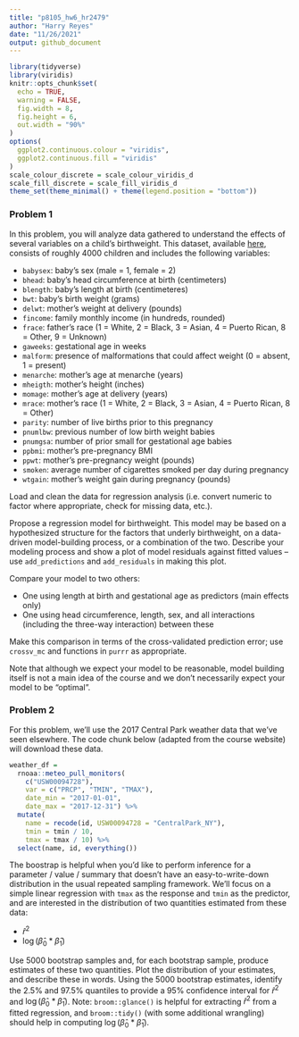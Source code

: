 ```yaml
---
title: "p8105_hw6_hr2479"
author: "Harry Reyes"
date: "11/26/2021"
output: github_document
---
```


```r
library(tidyverse)
library(viridis)
knitr::opts_chunk$set(
  echo = TRUE,
  warning = FALSE,
  fig.width = 8,
  fig.height = 6,
  out.width = "90%"
)
options(
  ggplot2.continuous.colour = "viridis",
  ggplot2.continuous.fill = "viridis"
)
scale_colour_discrete = scale_colour_viridis_d
scale_fill_discrete = scale_fill_viridis_d
theme_set(theme_minimal() + theme(legend.position = "bottom"))
```

### Problem 1

In this problem, you will analyze data gathered to understand the effects of several variables on a child's birthweight. This dataset, available [here](data/birthweight.csv), consists of roughly 4000 children and includes the following variables:

  * `babysex`: baby's sex (male = 1, female = 2)
  * `bhead`: baby's head circumference at birth (centimeters)
  * `blength`: baby's length at birth (centimeteres)
  * `bwt`: baby's birth weight (grams)
  * `delwt`: mother's weight at delivery (pounds)
  * `fincome`: family monthly income (in hundreds, rounded)
  * `frace`: father's race (1 = White, 2 = Black, 3 = Asian, 4 = Puerto Rican, 8 = Other, 9 = Unknown)
  * `gaweeks`: gestational age in weeks
  * `malform`: presence of malformations that could affect weight (0 = absent, 1 = present)
  * `menarche`: mother's age at menarche (years)
  * `mheigth`: mother's height (inches) 
  * `momage`: mother's age at delivery (years)
  * `mrace`: mother's race (1 = White, 2 = Black, 3 = Asian, 4 = Puerto Rican, 8 = Other)
  * `parity`: number of live births prior to this pregnancy
  * `pnumlbw`: previous number of low birth weight babies 
  * `pnumgsa`: number of prior small for gestational age babies
  * `ppbmi`: mother's pre-pregnancy BMI
  * `ppwt`: mother's pre-pregnancy weight (pounds)
  * `smoken`: average number of cigarettes smoked per day during pregnancy
  * `wtgain`: mother's weight gain during pregnancy (pounds)

Load and clean the data for regression analysis (i.e. convert numeric to factor where appropriate, check for missing data, etc.).

Propose a regression model for birthweight. This model may be based on a hypothesized structure for the factors that underly birthweight, on a data-driven model-building process, or a combination of the two. Describe your modeling process and show a plot of model residuals against fitted values -- use `add_predictions` and `add_residuals` in making this plot. 

Compare your model to two others:

* One using length at birth and gestational age as predictors (main effects only)
* One using head circumference, length, sex, and all interactions (including the three-way interaction) between these

Make this comparison in terms of the cross-validated prediction error; use `crossv_mc` and functions in `purrr` as appropriate.

Note that although we expect your model to be reasonable, model building itself is not a main idea of the course and we don’t necessarily expect your model to be "optimal".


### Problem 2

For this problem, we'll use the 2017 Central Park weather data that we've seen elsewhere. The code chunk below (adapted from the course website) will download these data. 

```r
weather_df = 
  rnoaa::meteo_pull_monitors(
    c("USW00094728"),
    var = c("PRCP", "TMIN", "TMAX"), 
    date_min = "2017-01-01",
    date_max = "2017-12-31") %>%
  mutate(
    name = recode(id, USW00094728 = "CentralPark_NY"),
    tmin = tmin / 10,
    tmax = tmax / 10) %>%
  select(name, id, everything())
```

The boostrap is helpful when you'd like to perform inference for a parameter / value / summary that doesn't have an easy-to-write-down distribution in the usual repeated sampling framework. We'll focus on a simple linear regression with `tmax` as the response and `tmin` as the predictor, and are interested in the distribution of two quantities estimated from these data:

* $\hat{r}^2$
* $\log(\hat{\beta}_0 * \hat{\beta}_1)$

Use 5000 bootstrap samples and, for each bootstrap sample, produce estimates of these two quantities. Plot the distribution of your estimates, and describe these in words. Using the 5000 bootstrap estimates, identify the 2.5% and 97.5% quantiles to provide a 95% confidence interval for $\hat{r}^2$ and $\log(\hat{\beta}_0 * \hat{\beta}_1)$. Note: `broom::glance()` is helpful for extracting $\hat{r}^2$ from a fitted regression, and `broom::tidy()` (with some additional wrangling) should help in computing $\log(\hat{\beta}_0 * \hat{\beta}_1)$. 


